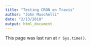 ```yaml
---
title: "Testing CRON on Travis"
author: "John Muschelli"
date: "2/13/2018"
output: html_document
---
```



This page was last run at `r Sys.time()`.

